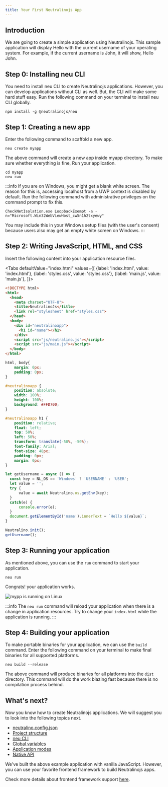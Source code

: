 ```yaml
---
title: Your First Neutralinojs App
---
```



## Introduction

We are going to create a simple application using Neutralinojs. This sample application will display Hello with the
current username of your operating system. For example, if the current username is John, it will show, Hello John.

## Step 0: Installing neu CLI
You need to install neu CLI to create Neutralinojs applications. However, you can develop applications without CLI as well.
But, the CLI will make some hard stuff easy. Run the following command on your terminal to install neu CLI globally.
```
npm install -g @neutralinojs/neu
```

## Step 1: Creating a new app

Enter the following command to scaffold a new app.

```
neu create myapp
```

The above command will create a new app inside myapp directory. To make sure whether everything is fine, Run your application.
```
cd myapp
neu run
```

:::info
If you are on Windows, you might get a blank white screen.
The reason for this is, accessing localhost from a UWP context is disabled by default.
Run the following command with administrative privileges on the command prompt to fix this.
```
CheckNetIsolation.exe LoopbackExempt -a -n="Microsoft.Win32WebViewHost_cw5n1h2txyewy"
```
You may include this in your Windows setup files (with the user's consent) because users also may get an empty white screen on Windows.
:::

## Step 2: Writing JavaScript, HTML, and CSS
Insert the following content into your application resource files.

<Tabs
  defaultValue="index.html"
  values={[
    {label: 'index.html', value: 'index.html'},
    {label: 'styles.css', value: 'styles.css'},
    {label: 'main.js', value: 'main.js'},
  ]}>
  <TabItem value="index.html">

  ```html
  <!DOCTYPE html>
  <html>
    <head>
      <meta charset="UTF-8">
      <title>NeutralinoJs</title>
      <link rel="stylesheet" href="styles.css">
    </head>
    <body>
      <div id="neutralinoapp">
        <h1 id="name"></h1>
      </div>
      <script src="js/neutralino.js"></script>
      <script src="js/main.js"></script>
    </body>
  </html>
  ```

  </TabItem>
  <TabItem value="styles.css">

  ```css
  html, body{
      margin: 0px;
      padding: 0px;
  }

  #neutralinoapp {
      position: absolute;
      width: 100%;
      height: 100%;
      background: #FFD700;
  }

  #neutralinoapp h1 {
      position: relative;
      float: left;
      top: 50%;
      left: 50%;
      transform: translate(-50%, -50%);
      font-family: Arial;
      font-size: 48px;
      padding: 0px;
      margin: 0px;
  }
  ```

  </TabItem>
  <TabItem value="main.js">

  ```js
  let getUsername = async () => {
    const key = NL_OS == 'Windows' ? 'USERNAME' : 'USER';
    let value = '';
    try {
        value = await Neutralino.os.getEnv(key);
    }
    catch(e) {
        console.error(e);
    }
    document.getElementById('name').innerText = `Hello ${value}`;
  }

  Neutralino.init();
  getUsername();
  ```

  </TabItem>
</Tabs>

## Step 3: Running your application

As mentioned above, you can use the `run` command to start your application.
```
neu run
```
Congrats! your application works.

![mypp is running on Linux](../assets/myapp-running-linux.png)

:::info
The `neu run` command will reload your application when there is a change in application resources.
Try to change your `index.html` while the application is running.
:::

## Step 4: Building your application 
To make portable binaries for your application, we can use the `build` command.
Enter the following command on your terminal to make final binaries for all supported platforms. 

```
neu build --release
```

The above command will produce binaries for all platforms into the `dist` directory.
This command will do the work blazing fast because there is no compilation process behind.

## What's next?
Now you know how to create Neutralinojs applications. We will suggest you to look into the
following topics next.

- [neutralino.config.json](../configuration/neutralino.config.json)
- [Project structure](../configuration/project-structure)
- [neu CLI](../cli/neu-cli)
- [Global variables](../developer-environment/global-variables)
- [Application modes](../configuration/modes)
- [Native API](../api/introduction)

We've built the above example application with vanilla JavaScript. However, you can use your favorite frontend
framework to build Neutralinojs apps. 

Check more details about frontend framework support [here](../configuration/project-structure#developing-apps-with-frontend-frameworks).
